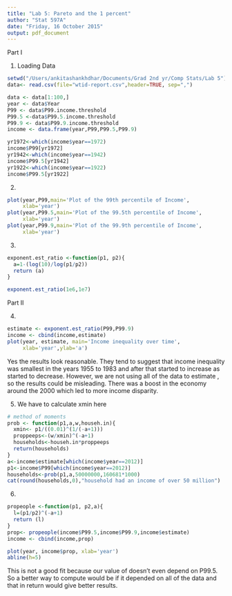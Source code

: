 ```yaml
---
title: "Lab 5: Pareto and the 1 percent"
author: "Stat 597A"
date: "Friday, 16 October 2015"
output: pdf_document
---
```


Part I

1. Loading Data
```r
setwd("/Users/ankitashankhdhar/Documents/Grad 2nd yr/Comp Stats/Lab 5")
data<- read.csv(file="wtid-report.csv",header=TRUE, sep=",")

data <- data[1:100,]
year <- data$Year
P99 <- data$P99.income.threshold
P99.5 <-data$P99.5.income.threshold
P99.9 <- data$P99.9.income.threshold
income <- data.frame(year,P99,P99.5,P99.9)

yr1972<-which(income$year==1972)
income$P99[yr1972]
yr1942<-which(income$year==1942)
income$P99.5[yr1942]
yr1922<-which(income$year==1922)
income$P99.5[yr1922]
```

2.
```r
plot(year,P99,main='Plot of the 99th percentile of Income',
     xlab='year')
plot(year,P99.5,main='Plot of the 99.5th percentile of Income',
     xlab='year')
plot(year,P99.9,main='Plot of the 99.9th percentile of Income',
     xlab='year')
```

3.

```r
exponent.est_ratio <-function(p1, p2){
  a=1-(log(10)/log(p1/p2))
  return (a)
}

exponent.est_ratio(1e6,1e7)
```

Part II

4. 

```r
estimate <- exponent.est_ratio(P99,P99.9)
income <- cbind(income,estimate)
plot(year, estimate, main='Income inequality over time',
     xlab='year',ylab='a')
```
Yes the results look reasonable. They tend to suggest that income inequality was smallest in the years 1955 to 1983 and after that started to increase as \textit{a} started to decrease. However, we are not using all of the data to estimate \textit{a}, so the results could be misleading. There was a boost in the economy around the 2000 which led to more income disparity.

5. We have to calculate xmin here
```r
# method of moments
prob <- function(p1,a,w,househ.in){
  xmin<- p1/((0.01)^(1/(-a+1)))
  proppeeps<-(w/xmin)^(-a+1)
  households<-househ.in*proppeeps
  return(households)
}
a<-income$estimate[which(income$year==2012)]
p1<-income$P99[which(income$year==2012)]
households<-prob(p1,a,50000000,160681*1000)
cat(round(households,0),"household had an income of over 50 million")
```

6.
```r
propeople <-function(p1, p2,a){
  l=(p1/p2)^(-a+1)
  return (l)
}
prop<- propeople(income$P99.5,income$P99.9,income$estimate)
income <- cbind(income,prop)

plot(year, income$prop, xlab='year')
abline(h=5)
```

This is not a good fit because our value of \textit{a} doesn't even depend on P99.5. So a better way to compute \textit{a} would be if it depended on all of the data and that in return would give better results. 
